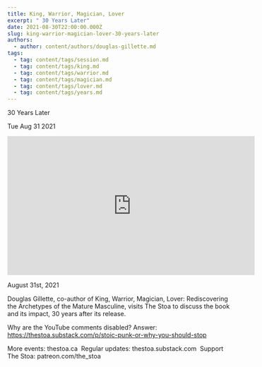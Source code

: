 ```yaml
---
title: King, Warrior, Magician, Lover
excerpt: " 30 Years Later"
date: 2021-08-30T22:00:00.000Z
slug: king-warrior-magician-lover-30-years-later
authors:
  - author: content/authors/douglas-gillette.md
tags:
  - tag: content/tags/session.md
  - tag: content/tags/king.md
  - tag: content/tags/warrior.md
  - tag: content/tags/magician.md
  - tag: content/tags/lover.md
  - tag: content/tags/years.md
---
```




 30 Years Later

Tue Aug 31 2021

<iframe width="560" height="315" src="https://www.youtube.com/embed/GWS6-JTYFXg" title="King, Warrior, Magician, Lover: 30 Years Later w/ Douglas Gillette" frameborder="0" allow="accelerometer; autoplay; clipboard-write; encrypted-media; gyroscope; picture-in-picture" allowfullscreen ></iframe>

August 31st, 2021

Douglas Gillette, co-author of King, Warrior, Magician, Lover: Rediscovering the Archetypes of the Mature Masculine, visits The Stoa to discuss the book and its impact, 30 years after its release.

Why are the YouTube comments disabled? Answer: https://thestoa.substack.com/p/stoic-punk-or-why-you-should-stop

More events: thestoa.ca 
Regular updates: thestoa.substack.com 
Support The Stoa: patreon.com/the_stoa


